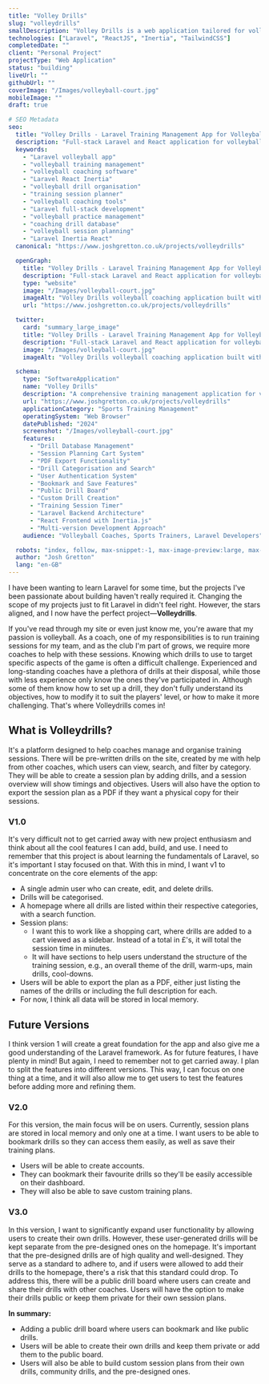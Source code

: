 ```yaml
---
title: "Volley Drills"
slug: "volleydrills"
smallDescription: "Volley Drills is a web application tailored for volleyball coaches to manage and organise training drills."
technologies: ["Laravel", "ReactJS", "Inertia", "TailwindCSS"]
completedDate: ""
client: "Personal Project"
projectType: "Web Application"
status: "building"
liveUrl: ""
githubUrl: ""
coverImage: "/Images/volleyball-court.jpg"
mobileImage: ""
draft: true

# SEO Metadata
seo:
  title: "Volley Drills - Laravel Training Management App for Volleyball Coaches"
  description: "Full-stack Laravel and React application for volleyball coaches to manage training sessions, organise drills, and create session plans. Features drill categorisation, search functionality, and PDF export."
  keywords:
    - "Laravel volleyball app"
    - "volleyball training management"
    - "volleyball coaching software"
    - "Laravel React Inertia"
    - "volleyball drill organisation"
    - "training session planner"
    - "volleyball coaching tools"
    - "Laravel full-stack development"
    - "volleyball practice management"
    - "coaching drill database"
    - "volleyball session planning"
    - "Laravel Inertia React"
  canonical: "https://www.joshgretton.co.uk/projects/volleydrills"

  openGraph:
    title: "Volley Drills - Laravel Training Management App for Volleyball Coaches"
    description: "Full-stack Laravel and React application for volleyball coaches to manage training sessions, organise drills, and create session plans. Built with Laravel, React, and Inertia.js stack."
    type: "website"
    image: "/Images/volleyball-court.jpg"
    imageAlt: "Volley Drills volleyball coaching application built with Laravel and React showing training session management"
    url: "https://www.joshgretton.co.uk/projects/volleydrills"

  twitter:
    card: "summary_large_image"
    title: "Volley Drills - Laravel Training Management App for Volleyball Coaches"
    description: "Full-stack Laravel and React application for volleyball coaches to manage training sessions, organise drills, and create session plans. Built with Laravel, React, and Inertia.js stack."
    image: "/Images/volleyball-court.jpg"
    imageAlt: "Volley Drills volleyball coaching application built with Laravel and React showing training session management"

  schema:
    type: "SoftwareApplication"
    name: "Volley Drills"
    description: "A comprehensive training management application for volleyball coaches built with Laravel and React. Features drill categorisation, session planning, PDF export, and user-generated content capabilities."
    url: "https://www.joshgretton.co.uk/projects/volleydrills"
    applicationCategory: "Sports Training Management"
    operatingSystem: "Web Browser"
    datePublished: "2024"
    screenshot: "/Images/volleyball-court.jpg"
    features:
      - "Drill Database Management"
      - "Session Planning Cart System"
      - "PDF Export Functionality"
      - "Drill Categorisation and Search"
      - "User Authentication System"
      - "Bookmark and Save Features"
      - "Public Drill Board"
      - "Custom Drill Creation"
      - "Training Session Timer"
      - "Laravel Backend Architecture"
      - "React Frontend with Inertia.js"
      - "Multi-version Development Approach"
    audience: "Volleyball Coaches, Sports Trainers, Laravel Developers"

  robots: "index, follow, max-snippet:-1, max-image-preview:large, max-video-preview:-1"
  author: "Josh Gretton"
  lang: "en-GB"
---
```


I have been wanting to learn Laravel for some time, but the projects I've been passionate about building haven't really required it. Changing the scope of my projects just to fit Laravel in didn't feel right. However, the stars aligned, and I now have the perfect project—**Volleydrills**.

If you've read through my site or even just know me, you're aware that my passion is volleyball. As a coach, one of my responsibilities is to run training sessions for my team, and as the club I'm part of grows, we require more coaches to help with these sessions. Knowing which drills to use to target specific aspects of the game is often a difficult challenge. Experienced and long-standing coaches have a plethora of drills at their disposal, while those with less experience only know the ones they've participated in. Although some of them know how to set up a drill, they don't fully understand its objectives, how to modify it to suit the players' level, or how to make it more challenging. That's where Volleydrills comes in!

## What is Volleydrills?

It's a platform designed to help coaches manage and organise training sessions. There will be pre-written drills on the site, created by me with help from other coaches, which users can view, search, and filter by category. They will be able to create a session plan by adding drills, and a session overview will show timings and objectives. Users will also have the option to export the session plan as a PDF if they want a physical copy for their sessions.

### V1.0

It's very difficult not to get carried away with new project enthusiasm and think about all the cool features I can add, build, and use. I need to remember that this project is about learning the fundamentals of Laravel, so it's important I stay focused on that. With this in mind, I want v1 to concentrate on the core elements of the app:

- A single admin user who can create, edit, and delete drills.
- Drills will be categorised.
- A homepage where all drills are listed within their respective categories, with a search function.
- Session plans:
  - I want this to work like a shopping cart, where drills are added to a cart viewed as a sidebar. Instead of a total in £'s, it will total the session time in minutes.
  - It will have sections to help users understand the structure of the training session, e.g., an overall theme of the drill, warm-ups, main drills, cool-downs.
- Users will be able to export the plan as a PDF, either just listing the names of the drills or including the full description for each.
- For now, I think all data will be stored in local memory.

## Future Versions

I think version 1 will create a great foundation for the app and also give me a good understanding of the Laravel framework. As for future features, I have plenty in mind! But again, I need to remember not to get carried away. I plan to split the features into different versions. This way, I can focus on one thing at a time, and it will also allow me to get users to test the features before adding more and refining them.

### V2.0

For this version, the main focus will be on users. Currently, session plans are stored in local memory and only one at a time. I want users to be able to bookmark drills so they can access them easily, as well as save their training plans.

- Users will be able to create accounts.
- They can bookmark their favourite drills so they'll be easily accessible on their dashboard.
- They will also be able to save custom training plans.

### V3.0

In this version, I want to significantly expand user functionality by allowing users to create their own drills. However, these user-generated drills will be kept separate from the pre-designed ones on the homepage. It's important that the pre-designed drills are of high quality and well-designed. They serve as a standard to adhere to, and if users were allowed to add their drills to the homepage, there's a risk that this standard could drop. To address this, there will be a public drill board where users can create and share their drills with other coaches. Users will have the option to make their drills public or keep them private for their own session plans.

**In summary:**

- Adding a public drill board where users can bookmark and like public drills.
- Users will be able to create their own drills and keep them private or add them to the public board.
- Users will also be able to build custom session plans from their own drills, community drills, and the pre-designed ones.
